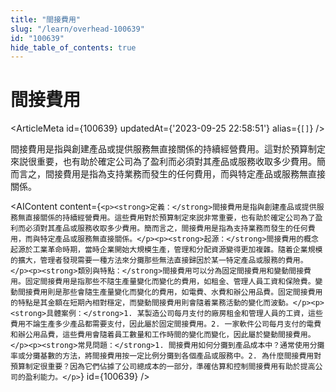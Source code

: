 ```yaml
---
title: "間接費用"
slug: "/learn/overhead-100639"
id: "100639"
hide_table_of_contents: true
---
```



# 間接費用

<ArticleMeta id={100639} updatedAt={'2023-09-25 22:58:51'} alias={`[]`} />
<div className='border-solid border-b border-t-0 my-4 border-[var(--ifm-color-gray-300)]' />

間接費用是指與創建產品或提供服務無直接關係的持續經營費用。這對於預算制定來説很重要，也有助於確定公司為了盈利而必須對其產品或服務收取多少費用。簡而言之，間接費用是指為支持業務而發生的任何費用，而與特定產品或服務無直接關係。

<AIContent content={`<p><strong>定義：</strong>間接費用是指與創建產品或提供服務無直接關係的持續經營費用。這些費用對於預算制定來説非常重要，也有助於確定公司為了盈利而必須對其產品或服務收取多少費用。簡而言之，間接費用是指為支持業務而發生的任何費用，而與特定產品或服務無直接關係。</p><p><strong>起源：</strong>間接費用的概念起源於工業革命時期，當時企業開始大規模生產，管理和分配資源變得更加複雜。隨着企業規模的擴大，管理者發現需要一種方法來分攤那些無法直接歸因於某一特定產品或服務的費用。</p><p><strong>類別與特點：</strong>間接費用可以分為固定間接費用和變動間接費用。固定間接費用是指那些不隨生產量變化而變化的費用，如租金、管理人員工資和保險費。變動間接費用則是那些會隨生產量變化而變化的費用，如電費、水費和辦公用品費。固定間接費用的特點是其金額在短期內相對穩定，而變動間接費用則會隨着業務活動的變化而波動。</p><p><strong>具體案例：</strong>1. 某製造公司每月支付的廠房租金和管理人員的工資，這些費用不論生產多少產品都需要支付，因此屬於固定間接費用。2. 一家軟件公司每月支付的電費和辦公用品費，這些費用會隨着員工數量和工作時間的變化而變化，因此屬於變動間接費用。</p><p><strong>常見問題：</strong>1. 間接費用如何分攤到產品成本中？通常使用分攤率或分攤基數的方法，將間接費用按一定比例分攤到各個產品或服務中。2. 為什麼間接費用對預算制定很重要？因為它們佔據了公司總成本的一部分，準確估算和控制間接費用有助於提高公司的盈利能力。</p>`} id={100639} />
